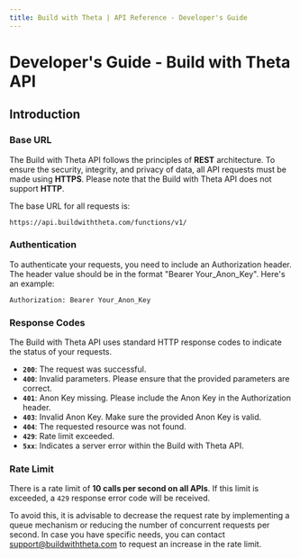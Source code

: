 ```yaml
---
title: Build with Theta | API Reference - Developer's Guide
---
```


# Developer's Guide - Build with Theta API

## Introduction

### Base URL

The Build with Theta API follows the principles of **REST** architecture. To ensure the security, integrity, and privacy of data, all API requests must be made using **HTTPS**. Please note that the Build with Theta API does not support **HTTP**.

The base URL for all requests is:

`https://api.buildwiththeta.com/functions/v1/`

### Authentication

To authenticate your requests, you need to include an Authorization header. The header value should be in the format "Bearer Your_Anon_Key". Here's an example:

`Authorization: Bearer Your_Anon_Key`

### Response Codes

The Build with Theta API uses standard HTTP response codes to indicate the status of your requests.

- **`200`**: The request was successful.
- **`400`**: Invalid parameters. Please ensure that the provided parameters are correct.
- **`401`**: Anon Key missing. Please include the Anon Key in the Authorization header.
- **`403`**: Invalid Anon Key. Make sure the provided Anon Key is valid.
- **`404`**: The requested resource was not found.
- **`429`**: Rate limit exceeded.
- **`5xx`**: Indicates a server error within the Build with Theta API.

### Rate Limit

There is a rate limit of **10 calls per second on all APIs**. If this limit is exceeded, a `429` response error code will be received. 

To avoid this, it is advisable to decrease the request rate by implementing a queue mechanism or reducing the number of concurrent requests per second. In case you have specific needs, you can contact [support@buildwiththeta.com](support@buildwiththeta.com) to request an increase in the rate limit.
